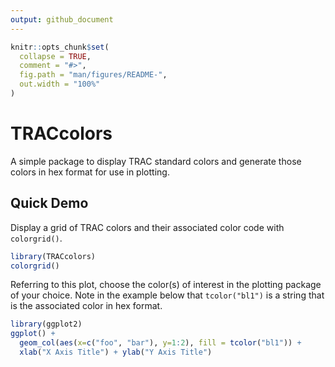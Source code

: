```yaml
---
output: github_document
---
```


<!-- README.md is generated from README.Rmd. Please edit that file -->

```r
knitr::opts_chunk$set(
  collapse = TRUE,
  comment = "#>",
  fig.path = "man/figures/README-",
  out.width = "100%"
)
```

# TRACcolors

A simple package to display TRAC standard colors and generate those colors in hex format for use in plotting.

## Quick Demo

Display a grid of TRAC colors and their associated color code with `colorgrid()`.

```r
library(TRACcolors)
colorgrid()
```

Referring to this plot, choose the color(s) of interest in the plotting package of your choice. Note in the example below that `tcolor("bl1")` is a string that is the associated color in hex format.

```r
library(ggplot2)
ggplot() + 
  geom_col(aes(x=c("foo", "bar"), y=1:2), fill = tcolor("bl1")) +
  xlab("X Axis Title") + ylab("Y Axis Title")
```


